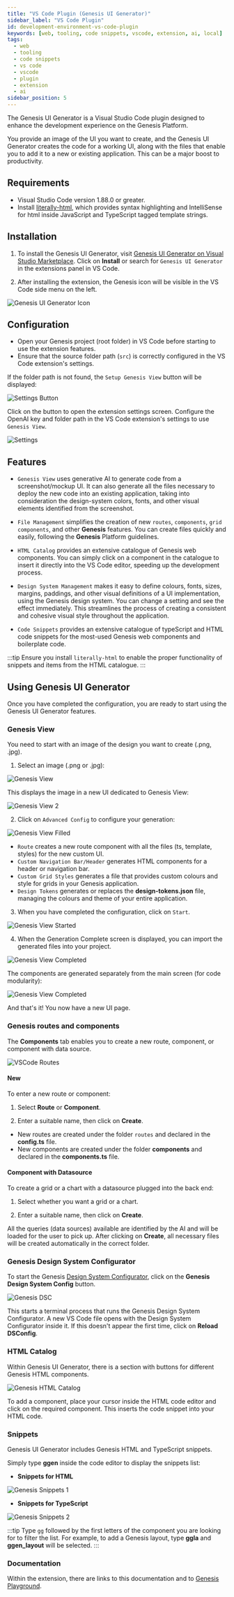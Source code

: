 ```yaml
---
title: "VS Code Plugin (Genesis UI Generator)"
sidebar_label: "VS Code Plugin"
id: development-environment-vs-code-plugin
keywords: [web, tooling, code snippets, vscode, extension, ai, local]
tags:
  - web
  - tooling
  - code snippets
  - vs code
  - vscode
  - plugin
  - extension
  - ai
sidebar_position: 5
---
```


The Genesis UI Generator is a Visual Studio Code plugin designed to enhance the development experience on the Genesis Platform.

You provide an image of the UI you want to create, and the Genesis UI Generator creates the code for a working UI, along with the files that enable you to add it to a new or existing application. This can be a major boost to productivity.

## Requirements

- Visual Studio Code version 1.88.0 or greater.
- Install [literally-html](https://marketplace.visualstudio.com/items?itemName=webreflection.literally-html), which provides syntax highlighting and IntelliSense for html inside JavaScript and TypeScript tagged template strings.

## Installation

1. To install the Genesis UI Generator, visit [Genesis UI Generator on Visual Studio Marketplace](https://marketplace.visualstudio.com/items?itemName=GenesisGlobal.genesis-ui-generator). Click on **Install** or search for `Genesis UI Generator` in the extensions panel in VS Code.

2. After installing the extension, the Genesis icon will be visible in the VS Code side menu on the left.

![Genesis UI Generator Icon](/img/vscode-extension/icon-extension.png)

## Configuration

- Open your Genesis project (root folder) in VS Code before starting to use the extension features.
- Ensure that the source folder path (`src`) is correctly configured in the VS Code extension's settings.

If the folder path is not found, the `Setup Genesis View` button will be displayed:

![Settings Button](/img/vscode-extension/settings-button.png)

Click on the button to open the extension settings screen. Configure the OpenAI key and folder path in the VS Code extension's settings to use `Genesis View`.

![Settings](/img/vscode-extension/settings.png)

## Features

- `Genesis View` uses generative AI to generate code from a screenshot/mockup UI. It can also generate all the files necessary to deploy the new code into an existing application, taking into consideration the design-system colors, fonts, and other visual elements identified from the screenshot.

- `File Management` simplifies the creation of new `routes`, `components`, `grid components`, and other **Genesis** features. You can create files quickly and easily, following the **Genesis** Platform guidelines.

- `HTML Catalog` provides an extensive catalogue of Genesis web components. You can simply click on a component in the catalogue to insert it directly into the VS Code editor, speeding up the development process.

- `Design System Management` makes it easy to define colours, fonts, sizes, margins, paddings, and other visual definitions of a UI implementation, using the Genesis design system. You can change a setting and see the effect immediately. This streamlines the process of creating a consistent and cohesive visual style throughout the application.

- `Code Snippets` provides an extensive catalogue of typeScript and HTML code snippets for the most-used Genesis web components and boilerplate code.

:::tip
Ensure you install `literally-html` to enable the proper functionality of snippets and items from the HTML catalogue.
:::

## Using Genesis UI Generator

Once you have completed the configuration, you are ready to start using the Genesis UI Generator features.

### Genesis View

You need to start with an image of the design you want to create (.png, .jpg).

1. Select an image (.png or .jpg):

![Genesis View](/img/vscode-extension/genesis-view-1.png)

This displays the image in a new UI dedicated to Genesis View:

![Genesis View 2](/img/vscode-extension/genesis-view-2.png)

2. Click on `Advanced Config` to configure your generation:

![Genesis View Filled](/img/vscode-extension/genesis-view-filled.png)

- `Route` creates a new route component with all the files (ts, template, styles) for the new custom UI.
- `Custom Navigation Bar/Header` generates HTML components for a header or navigation bar.
- `Custom Grid Styles` generates a file that provides custom colours and style for grids in your Genesis application.
- `Design Tokens` generates or replaces the **design-tokens.json** file, managing the colours and theme of your entire application.

3. When you have completed the configuration, click on `Start`.

![Genesis View Started](/img/vscode-extension/genesis-view-started.png)

4. When the Generation Complete screen is displayed, you can import the generated files into your project.

![Genesis View Completed](/img/vscode-extension/genesis-view-completed.png)

The components are generated separately from the main screen (for code modularity):

![Genesis View Completed](/img/vscode-extension/files-generation.png)

And that's it! You now have a new UI page.

### Genesis routes and components

The **Components** tab enables you to create a new route, component, or component with data source.

![VSCode Routes](/img/vscode-extension/vscode-routes.png)

#### New

To enter a new route or component:

1. Select **Route** or **Component**.

2. Enter a suitable name, then click on **Create**.

- New routes are created under the folder `routes` and declared in the **config.ts** file.
- New components are created under the folder **components** and declared in the **components.ts** file.

#### Component with Datasource

To create a grid or a chart with a datasource plugged into the back end:

1. Select whether you want a grid or a chart.

2. Enter a suitable name, then click on **Create**.

All the queries (data sources) available are identified by the AI and will be loaded for the user to pick up. After clicking on **Create**, all necessary files will be created automatically in the correct folder.

### Genesis Design System Configurator

To start the Genesis [Design System Configurator](../../../web/design-systems/preview/), click on the **Genesis Design System Config** button.

![Genesis DSC](/img/vscode-extension/design-system-1.png)

This starts a terminal process that runs the Genesis Design System Configurator. A new VS Code file opens with the Design System Configurator inside it. If this doesn't appear the first time, click on **Reload DSConfig**.

### HTML Catalog

Within Genesis UI Generator, there is a section with buttons for different Genesis HTML components.

![Genesis HTML Catalog](/img/vscode-extension/ui-components.png)

To add a component, place your cursor inside the HTML code editor and click on the required component. This inserts the code snippet into your HTML code.

### Snippets

Genesis UI Generator includes Genesis HTML and TypeScript snippets.

Simply type **ggen** inside the code editor to display the snippets list:

- **Snippets for HTML**

![Genesis Snippets 1](/img/vscode-extension/snippets-1.png)

- **Snippets for TypeScript**

![Genesis Snippets 2](/img/vscode-extension/snippets-2.png)

:::tip
Type `gg` followed by the first letters of the component you are looking for to filter the list. For example, to add a Genesis layout, type **ggla** and **ggen_layout** will be selected.
:::

### Documentation

Within the extension, there are links to this documentation and to [Genesis Playground](https://playground.demo.genesis.global/).
